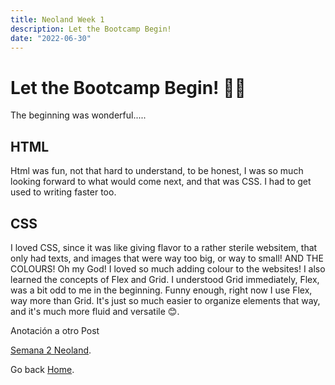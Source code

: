 ```yaml
---
title: Neoland Week 1
description: Let the Bootcamp Begin!
date: "2022-06-30"
---
```


# Let the Bootcamp Begin! 👋🏼

The beginning was wonderful.....

## HTML

Html was fun, not that hard to understand, to be honest, I was so much looking forward to what would come next, and that was CSS. I had to get used to writing faster too.

## CSS

I loved CSS, since it was like giving flavor to a rather sterile websitem, that only had texts, and images that were way too big, or way to small! AND THE COLOURS! Oh my God! I loved so much adding colour to the websites! I also learned the concepts of Flex and Grid. I understood Grid immediately, Flex, was a bit odd to me in the beginning. Funny enough, right now I use Flex, way more than Grid. It's just so much easier to organize elements that way, and it's much more fluid and versatile 😊.

Anotación a otro Post

[Semana 2 Neoland](/posts/semana-2-Neoland).

Go back [Home](/).
